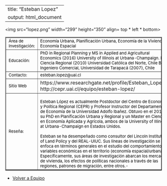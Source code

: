  ---
 title: "Esteban Lopez"
 output: html_document
---
<html>
<body>
 
<img src="lopez.png" width="299" height="350" align= top * left * bottom>

<table border="2">

<tr>
<td> <font size="2" color="black">Área de Investigación:</font>
 </td>

<td> <font size="2" color="black"> Economía Urbana, Planificación Urbana, Economía de la Vivienda, Economía Espacial      </font></td>
   
<tr>

<td> <font size="2" color="black"> Educación:</font>
 </td>

<td> <font size="2" color="black"> PhD in Regional Planning y MS in Applied and Agricultural Economics (2016) University of Illinois at Urbana-Champaign.
MS Ciencia Regional (2010) Universidad Católica del Norte, Chile 
BS Ingeniero Comercial, Universidad de Tarapacá (2007), Chile </font>
</font>
</td>

</tr>

<tr>
<td> <font size="2" color="black"> Contacto:</font> </td>

<td> <font size="2" color="black"> esteban.lopez@uai.cl </font> </td>

</tr>

<tr> 
<td > <font size="2" color="black"> Sitio Web </font> </td> 
<td> https://www.researchgate.net/profile/Esteban_Lopez5  
http://cepr.uai.cl/equipo/esteban-lopez/</td>

<tr>
<td> 
<font size="2" color="black"> Reseña: </font> </td>
<td><font size="2" color="black"> 
Esteban López es actualmente Postdoctor del Centro de Economía y Política Regional (CEPR) y Profesor Instructor del Departamento de Economía de la Universidad Adolfo Ibañez. Obtuvo en el 2016 su PhD en Planificación Urbana y Regional y un Master en Ciencias en Economía Aplicada y Agrícola, ambos de la University of Illinois at Urbana-Champaign en Estados Unidos. 

Esteban se ha desempeñado como consultor del Lincoln Institute of Land Policy y del REAL-UIUC. Sus líneas de investigación se enfoca en términos generales en el estudio del comportamiento de variables económicas en el territorio (economía espacial/urbana). Específicamente, sus áreas de investigación abarcan los mercados de vivienda, los efectos de políticas nacionales a través de las regiones, patrones de migración, entre otros.-
  </font>
</td>
</tr>
</tr>


</table> 

- <a href="http://www.coforce.cl/equipo.html"> Volver a Equipo </a>

</body>


</html>

